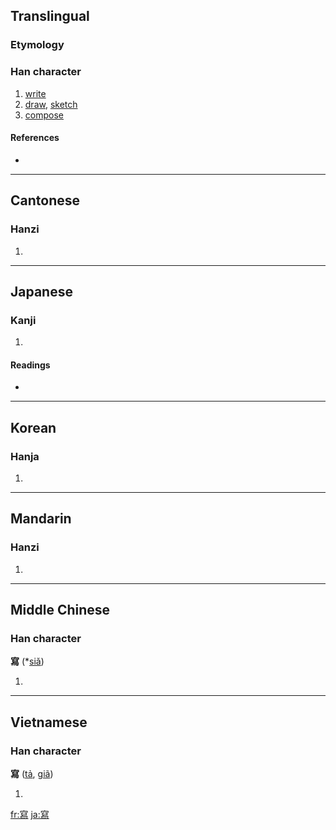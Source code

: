 {{also|写}}
==Translingual==

===Etymology===
{{Han compound|宀|舄|c1=s|c2=p|ls=psc}}

===Han character===
{{Han char|rn=40|rad=宀|as=12|sn=15|four=3032<sub>7</sub>|canj=十竹X火 (JHXF)}}

# [[write]]
# [[draw]], [[sketch]]
# [[compose]]

====References====
* {{Han ref|kx=0292.040|dkj=07320|dj=0578.030|hdz=20953.140|uh=5BEB|ud=23531|bh=BC67|bd=48231}}

----

==Cantonese==

===Hanzi===
{{yue-hanzi|jyut=|y=se2|sim=写}}

# {{defn|Cantonese|sort=宀12}}

----

==Japanese==

===Kanji===
{{ja-kanji|grade=|rs=宀12}}

# {{defn|Japanese}}

====Readings====
* {{ja-readings|on=[[しゃ]] (sha)|kun=[[うつす]] (utsusu)}}

----

==Korean==

===Hanja===
{{ko-hanja|hangeul=사|rv=sa|mr=sa}}

# {{defn|Korean|sort=宀12}}

----

==Mandarin==

===Hanzi===
{{cmn-hanzi|sim=写|pin=[[xiě]] ([[xie3]])|wg=hsieh<sup>3</sup>}}

# {{defn|Mandarin|sort=宀12}}

----

==Middle Chinese==

===Han character===
'''寫''' (*[[siǎ]])<!--asterisk indicates that this is a reconstructed pronunciation-->

# {{defn|Middle Chinese|sort=宀12}}

----

==Vietnamese==

===Han character===
'''寫''' ([[tả]], [[giã]])<!--additional pronunciations given at vi:Wiktionary; why does vi:Wiktionary have more pronunciations than the Nom Foundation database?-->

# {{defn|Vietnamese}}

[[fr:寫]]
[[ja:寫]]